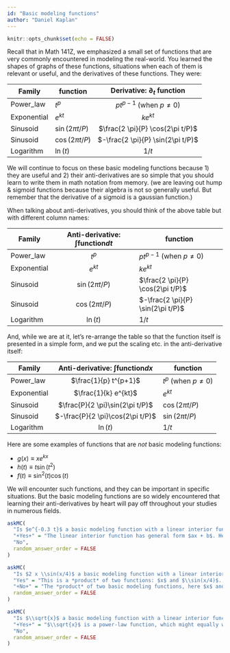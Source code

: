 ```yaml
---
id: "Basic modeling functions"
author: "Daniel Kaplan"
---
```


```r

knitr::opts_chunk$set(echo = FALSE)
```


Recall that in Math 141Z, we emphasized a small set of functions that are very commonly encountered in modeling the real-world. You learned the shapes of graphs of these functions, situations when each of them is relevant or useful, and the derivatives of these functions. They were:

Family | function | Derivative: $\partial_t$ function
------------------------|----------|:--------------------:
Power_law | $t^p$ | $p t^{p-1}$ (when $p \neq 0$)
Exponential | $e^{kt}$ | $k e^{kt}$
Sinusoid | $\sin(2\pi t/P)$ | $\frac{2 \pi}{P} \cos(2\pi t/P)$
Sinusoid | $\cos(2\pi t/P)$ | $-\frac{2 \pi}{P} \sin(2\pi t/P)$
Logarithm | $\ln(t)$ | $1 / t$



We will continue to focus on these basic modeling functions because 1) they are useful and 2) their anti-derivatives are so simple that you should learn to write them in math notation from memory. (we are leaving out hump & sigmoid functions because their algebra is not so generally useful. But remember that the derivative of a sigmoid is a gaussian function.)

When talking about anti-derivatives, you should think of the above table but with different column names:

Family | Anti-derivative: $\int$function$dt$ | function
------------------------|:----------:|---------------------
Power_law | $t^p$ | $p t^{p-1}$ (when $p \neq 0$)
Exponential | $e^{kt}$ | $k e^{kt}$
Sinusoid | $\sin(2\pi t/P)$ | $\frac{2 \pi}{P} \cos(2\pi t/P)$
Sinusoid | $\cos(2\pi t/P)$ | $-\frac{2 \pi}{P} \sin(2\pi t/P)$
Logarithm | $\ln(t)$ | $1 / t$

And, while we are at it, let's re-arrange the table so that the function itself is presented in a simple form, and we put the scaling etc. in the anti-derivative itself:

Family | Anti-derivative: $\int$function$dx$ | function
------------------------|:----------:|---------------------
Power_law | $\frac{1}{p} t^{p+1}$ | $t^{p}$ (when $p \neq 0$)
Exponential | $\frac{1}{k} e^{kt}$ | $e^{kt}$
Sinusoid | $\frac{P}{2 \pi}\sin(2\pi t/P)$ | $\cos(2\pi t/P)$
Sinusoid | $-\frac{P}{2 \pi}\cos(2\pi t/P)$ | $\sin(2\pi t/P)$
Logarithm | $\ln(t)$ | $1 / t$

Here are some examples of functions that are *not* basic modeling functions:

- $g(x) \equiv x e^{kx}$
- $h(t) \equiv t \sin(t^2)$
- $f(t) \equiv \sin^2(t) \cos(t)$

We will encounter such functions, and they can be important in specific situations. But the basic modeling functions are so widely encountered that learning their anti-derivatives by heart will pay off throughout your studies in numerous fields.

```r
askMC(
  "Is $e^{-0.3 t}$ a basic modeling function with a linear interior function?",
  "+Yes+" = "The linear interior function has general form $ax + b$. Here, $b=0$ and $a= -0.3$.", 
  "No",
  random_answer_order = FALSE
)
```

```r
askMC(
  "Is $2 x \\sin(x/4)$ a basic modeling function with a linear interior function?",
  "Yes" = "This is a *product* of two functions: $x$ and $\\sin(x/4)$. Each of those is a basic modeling function with a linear interior function, but the product of the two is an entirely different family of functions.", 
  "+No+" = "The *product* of two basic modeling functions, here $x$ and $\\sin(x/4)$, is generally *not* a basic modeling function. (Exceptions: A power law times a power law is still a power-law function. An exponential times an exponential is still an exponential function.)",
  random_answer_order = FALSE
)
```

```r
askMC(
  "Is $\\sqrt{x}$ a basic modeling function with a linear interior function?",
  "+Yes+" = "$\\sqrt{x}$ is a power-law function, which might equally well be written as $(x)^{1/2}$. The interior function here is very simple: $x$. That is indeed of the linear form $ax +b$, with $a=1$ and $b=0$", 
  "No",
  random_answer_order = FALSE
)
```
